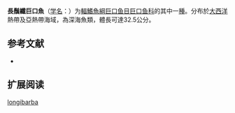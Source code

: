 {{Speciesbox
| name = 長鬚纖巨口魚
| status = NE
| status_system = IUCN3.1
| image = 
| genus = Leptostomias
| species = longibarba
| authority = Regan & Trewavas, 1930
| synonyms = *''Melanostomias longibarba''<br /><small>Regan & Trewavas, 1930</small>
}}

'''長鬚纖巨口魚'''（[[学名|学名]]：{{lang|la|''Leptostomias longibarba''}}）为[[輻鰭魚綱|輻鰭魚綱]][[巨口鱼目|巨口鱼目]][[巨口鱼科|巨口鱼科]]的其中一[[種|種]]。分布於[[大西洋|大西洋]]熱帶及亞熱帶海域，為深海魚類，體長可達32.5公分。

== 参考文献 ==
{{refbegin}}
*{{FishBase_species|genus=Leptostomias|species=longibarba|year=2012|month=2}}
{{refend}}

== 扩展阅读 ==
{{refbegin}}
{{wikispecies-inline|Leptostomias longibarba|長鬚纖巨口魚}}
{{refend}}
{{Taxonbar|from=Q1108554}}

[[Category:纤巨口鱼属|longibarba]]